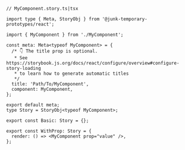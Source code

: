 ```tsx
// MyComponent.story.ts|tsx

import type { Meta, StoryObj } from '@junk-temporary-prototypes/react';

import { MyComponent } from './MyComponent';

const meta: Meta<typeof MyComponent> = {
  /* 👇 The title prop is optional.
   * See https://storybook.js.org/docs/react/configure/overview#configure-story-loading
   * to learn how to generate automatic titles
   */
  title: 'Path/To/MyComponent',
  component: MyComponent,
};

export default meta;
type Story = StoryObj<typeof MyComponent>;

export const Basic: Story = {};

export const WithProp: Story = {
  render: () => <MyComponent prop="value" />,
};
```
